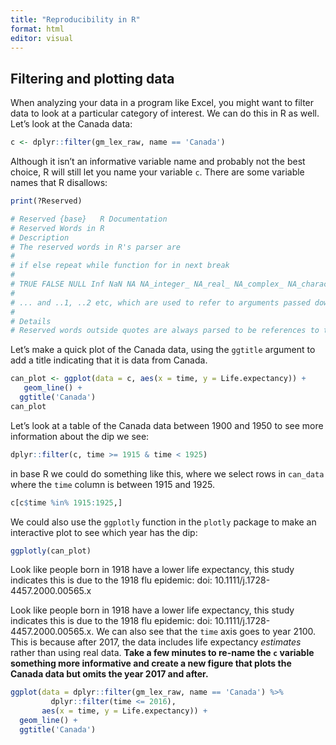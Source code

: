 ```yaml
---
title: "Reproducibility in R"
format: html
editor: visual
---
```


## Filtering and plotting data

When analyzing your data in a program like Excel, you might want to filter data to look at a particular category of interest. We can do this in R as well. Let's look at the Canada data:

```r
c <- dplyr::filter(gm_lex_raw, name == 'Canada')
```

Although it isn't an informative variable name and probably not the best choice, R will still let you name your variable `c`. There are some variable names that R disallows:

```r
print(?Reserved)

# Reserved {base}	R Documentation
# Reserved Words in R
# Description
# The reserved words in R's parser are
# 
# if else repeat while function for in next break
# 
# TRUE FALSE NULL Inf NaN NA NA_integer_ NA_real_ NA_complex_ NA_character_
# 
# ... and ..1, ..2 etc, which are used to refer to arguments passed down from a calling function, see ....
# 
# Details
# Reserved words outside quotes are always parsed to be references to the objects linked to in the ‘Description’, and hence they are not allowed as syntactic names (see make.names). They are allowed as non-syntactic names, e.g. inside backtick quotes.

```

Let's make a quick plot of the Canada data, using the `ggtitle` argument to add a title indicating that it is data from Canada.

```r
can_plot <- ggplot(data = c, aes(x = time, y = Life.expectancy)) +
   geom_line() + 
  ggtitle('Canada')
can_plot
```

Let's look at a table of the Canada data between 1900 and 1950 to see more information about the dip we see:

```r
dplyr::filter(c, time >= 1915 & time < 1925)
```

in base R we could do something like this, where we select rows in `can_data` where the `time` column is between 1915 and 1925.

```r
c[c$time %in% 1915:1925,]
```

We could also use the `ggplotly` function in the `plotly` package to make an interactive plot to see which year has the dip:

```r
ggplotly(can_plot)
```

Look like people born in 1918 have a lower life expectancy, this study indicates this is due to the 1918 flu epidemic: doi: 10.1111/j.1728-4457.2000.00565.x

::: callout-note
Look like people born in 1918 have a lower life expectancy, this study indicates this is due to the 1918 flu epidemic: doi: 10.1111/j.1728-4457.2000.00565.x. We can also see that the `time` axis goes to year 2100. This is because after 2017, the data includes life expectancy *estimates* rather than using real data. **Take a few minutes to re-name the `c` variable something more informative and create a new figure that plots the Canada data but omits the year 2017 and after.**
:::

```r
ggplot(data = dplyr::filter(gm_lex_raw, name == 'Canada') %>% 
         dplyr::filter(time <= 2016), 
       aes(x = time, y = Life.expectancy)) +
  geom_line() + 
  ggtitle('Canada')
```
